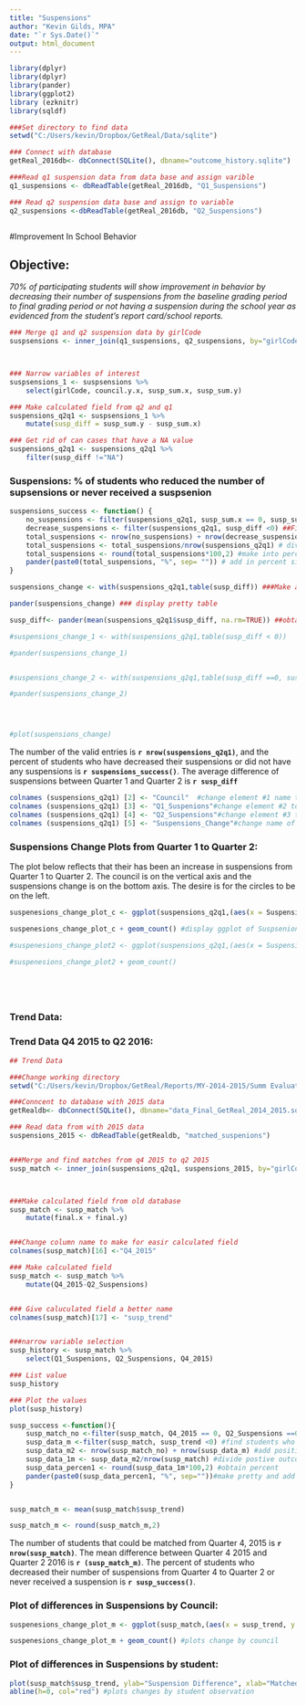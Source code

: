 ```yaml
---
title: "Suspensions"
author: "Kevin Gilds, MPA"
date: "`r Sys.Date()`"
output: html_document
---
```



```r
library(dplyr)
library(dplyr)
library(pander)
library(ggplot2)
library (ezknitr)
library(sqldf)

###Set directory to find data 
setwd("C:/Users/kevin/Dropbox/GetReal/Data/sqlite")

### Connect with database
getReal_2016db<- dbConnect(SQLite(), dbname="outcome_history.sqlite")

###Read q1 suspension data from data base and assign varible
q1_suspensions <- dbReadTable(getReal_2016db, "Q1_Suspensions")

### Read q2 suspension data base and assign to variable
q2_suspensions <-dbReadTable(getReal_2016db, "Q2_Suspensions")



```



#Improvement In School Behavior

## Objective:
*70% of participating students will show improvement in behavior by decreasing their number of suspensions from the baseline grading period to final grading period or not having a suspension during the school year as evidenced from the student's report card/school reports.*
 

```r

### Merge q1 and q2 suspension data by girlCode
suspsensions <- inner_join(q1_suspensions, q2_suspensions, by="girlCode")



### Narrow variables of interest
suspsensions_1 <- suspsensions %>%
    select(girlCode, council.y.x, susp_sum.x, susp_sum.y)

### Make calculated field from q2 and q1 
suspensions_q2q1 <- suspsensions_1 %>%
    mutate(susp_diff = susp_sum.y - susp_sum.x)

### Get rid of can cases that have a NA value
suspensions_q2q1 <- suspensions_q2q1 %>%
    filter(susp_diff !="NA")

```

### Suspensions: % of students who reduced the number of supsensions or never received a suspsenion
```r
suspensions_success <- function() {
    no_suspensions <- filter(suspensions_q2q1, susp_sum.x == 0, susp_sum.y == 0) ##Filter students without a suspension
    decrease_suspensions <- filter(suspensions_q2q1, susp_diff <0) ##Filter students who decreased their suspensions
    total_suspensions <- nrow(no_suspensions) + nrow(decrease_suspensions) # add no suspensions and decreased students together for positive outcome
    total_suspensions <- total_suspensions/nrow(suspensions_q2q1) # divide positive outcome students from total students
    total_suspensions <- round(total_suspensions*100,2) #make into percentage
    pander(paste0(total_suspensions, "%", sep= "")) # add in percent sign
}


```





```r

suspensions_change <- with(suspensions_q2q1,table(susp_diff)) ###Make a table showing all outcomes

pander(suspensions_change) ### display pretty table

susp_diff<- pander(mean(suspensions_q2q1$susp_diff, na.rm=TRUE)) ##obtain mean difference

#suspensions_change_1 <- with(suspensions_q2q1,table(susp_diff < 0))

#pander(suspensions_change_1)


#suspensions_change_2 <- with(suspensions_q2q1,table(susp_diff ==0, susp_sum.y==0))

#pander(suspensions_change_2)




#plot(suspensions_change)
```

The number of the valid entries is **`r nrow(suspensions_q2q1)`**, and the percent of students who have decreased their suspensions or did not have any suspensions is **`r suspensions_success()`**. The average difference of suspensions between Quarter 1 and Quarter 2 is **`r susp_diff`**





```r

colnames (suspensions_q2q1) [2] <- "Council"  #change element #1 name to make a pretty graph
colnames (suspensions_q2q1) [3] <- "Q1_Suspenions"#change element #2 to make a pretty graph
colnames (suspensions_q2q1) [4] <- "Q2_Suspensions"#change element #3 to make a pretty graph
colnames (suspensions_q2q1) [5] <- "Suspensions_Change"#change name of element #5 to make a pretty graph

```




### Suspensions Change Plots from Quarter 1 to Quarter 2:

The plot below reflects that their has been an increase in suspensions from  Quarter 1 to  Quarter 2. The council is on the vertical axis and the suspensions change is on the bottom axis. The desire is for the circles to be on the left.  
```r

suspenesions_change_plot_c <- ggplot(suspensions_q2q1,(aes(x = Suspensions_Change, y = Council)))

suspenesions_change_plot_c + geom_count() #display ggplot of Suspsenion change by Council 

#suspenesions_change_plot2 <- ggplot(suspensions_q2q1,(aes(x = Suspensions_Change, y = Q1_Suspenions)))

#suspenesions_change_plot2 + geom_count()






```


### Trend Data:

### Trend Data Q4 2015 to Q2 2016:
```r

## Trend Data

###Change working directory
setwd("C:/Users/kevin/Dropbox/GetReal/Reports/MY-2014-2015/Summ Evaluation Report/data")

###Conncent to database with 2015 data
getRealdb<- dbConnect(SQLite(), dbname="data_Final_GetReal_2014_2015.sqlite")

### Read data from with 2015 data
suspensions_2015 <- dbReadTable(getRealdb, "matched_suspenions")



```

```r


###Merge and find matches from q4 2015 to q2 2015
susp_match <- inner_join(suspensions_q2q1, suspensions_2015, by="girlCode")



###Make calculated field from old database
susp_match <- susp_match %>%
    mutate(final.x + final.y)


###Change column name to make for easir calculated field
colnames(susp_match)[16] <-"Q4_2015"

### Make calculated field
susp_match <- susp_match %>%
    mutate(Q4_2015-Q2_Suspensions)


### Give caluculated field a better name
colnames(susp_match)[17] <- "susp_trend"



```


```r

###narrow variable selection
susp_history <- susp_match %>%
    select(Q1_Suspenions, Q2_Suspensions, Q4_2015)

### List value
susp_history

### Plot the values
plot(susp_history)

```



```r

susp_success <-function(){
    susp_match_no <-filter(susp_match, Q4_2015 == 0, Q2_Suspensions ==0) #find studens with no suspensions
    susp_data_m <-filter(susp_match, susp_trend <0) #find students who decreased their suspsenions
    susp_data_m2 <- nrow(susp_match_no) + nrow(susp_data_m) #add positive outcome students together
    susp_data_1m <- susp_data_m2/nrow(susp_match) #divide postive outcomes from total
    susp_data_percen1 <- round(susp_data_1m*100,2) #obtain percent
    pander(paste0(susp_data_percen1, "%", sep=""))#make pretty and add percent sign
}



```

```r

susp_match_m <- mean(susp_match$susp_trend)

susp_match_m <- round(susp_match_m,2)

```



The number of students that could be matched from Quarter 4, 2015 is **`r nrow(susp_match)`**. The mean difference between Quarter 4 2015 and Quarter 2 2016 is **`r (susp_match_m) `**. The percent of students who decreased their number of suspensions from Quarter 4 to Quarter 2 or never received a suspension is   **`r susp_success()`**.


### Plot of differences in Suspensions by Council:

```r
suspenesions_change_plot_m <- ggplot(susp_match,(aes(x = susp_trend, y = Council)))

suspenesions_change_plot_m + geom_count() #plots change by council


```




### Plot of differences in Suspensions by student:
```r

plot(susp_match$susp_trend, ylab="Suspension Difference", xlab="Matched Students")
abline(h=0, col="red") #plots changes by student observation
```



